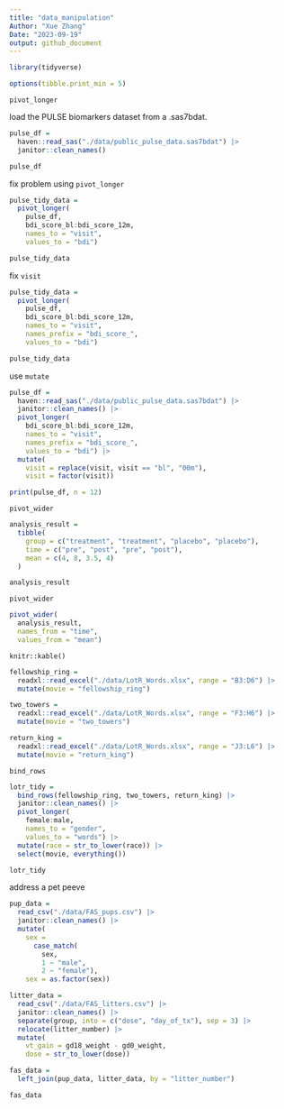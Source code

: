 ```yaml
---
title: "data_manipulation"
Author: "Xue Zhang"
Date: "2023-09-19"
output: github_document
---
```




```r
library(tidyverse)

options(tibble.print_min = 5)
```


`pivot_longer`

load the PULSE biomarkers dataset from a .sas7bdat.

```r
pulse_df =
  haven::read_sas("./data/public_pulse_data.sas7bdat") |>
  janitor::clean_names()

pulse_df
```

fix problem using `pivot_longer`

```r
pulse_tidy_data =
  pivot_longer(
    pulse_df,
    bdi_score_bl:bdi_score_12m,
    names_to = "visit",
    values_to = "bdi")

pulse_tidy_data
```

fix `visit`

```r
pulse_tidy_data = 
  pivot_longer(
    pulse_df,
    bdi_score_bl:bdi_score_12m,
    names_to = "visit",
    names_prefix = "bdi_score_",
    values_to = "bdi")

pulse_tidy_data
```

use `mutate`



```r
pulse_df = 
  haven::read_sas("./data/public_pulse_data.sas7bdat") |>
  janitor::clean_names() |>
  pivot_longer(
    bdi_score_bl:bdi_score_12m,
    names_to = "visit",
    names_prefix = "bdi_score_",
    values_to = "bdi") |>
  mutate(
    visit = replace(visit, visit == "bl", "00m"),
    visit = factor(visit))

print(pulse_df, n = 12)
```

`pivot_wider`

```r
analysis_result =
  tibble(
    group = c("treatment", "treatment", "placebo", "placebo"),
    time = c("pre", "post", "pre", "post"),
    mean = c(4, 8, 3.5, 4)
  )

analysis_result
```

`pivot_wider`

```r
pivot_wider(
  analysis_result,
  names_from = "time",
  values_from = "mean")
```


`knitr::kable()`

```r
fellowship_ring =
  readxl::read_excel("./data/LotR_Words.xlsx", range = "B3:D6") |>
  mutate(movie = "fellowship_ring")

two_towers =
  readxl::read_excel("./data/LotR_Words.xlsx", range = "F3:H6") |>
  mutate(movie = "two_towers")

return_king =
  readxl::read_excel("./data/LotR_Words.xlsx", range = "J3:L6") |>
  mutate(movie = "return_king")
```

`bind_rows`

```r
lotr_tidy =
  bind_rows(fellowship_ring, two_towers, return_king) |>
  janitor::clean_names() |>
  pivot_longer(
    female:male,
    names_to = "gender",
    values_to = "words") |>
  mutate(race = str_to_lower(race)) |>
  select(movie, everything())

lotr_tidy
```


address a pet peeve

```r
pup_data =
  read_csv("./data/FAS_pups.csv") |>
  janitor::clean_names() |>
  mutate(
    sex =
      case_match(
        sex,
        1 ~ "male",
        2 ~ "female"),
    sex = as.factor(sex))

litter_data =
  read_csv("./data/FAS_litters.csv") |>
  janitor::clean_names() |>
  separate(group, into = c("dose", "day_of_tx"), sep = 3) |>
  relocate(litter_number) |>
  mutate(
    vt_gain = gd18_weight - gd0_weight,
    dose = str_to_lower(dose))

fas_data = 
  left_join(pup_data, litter_data, by = "litter_number")

fas_data
```







